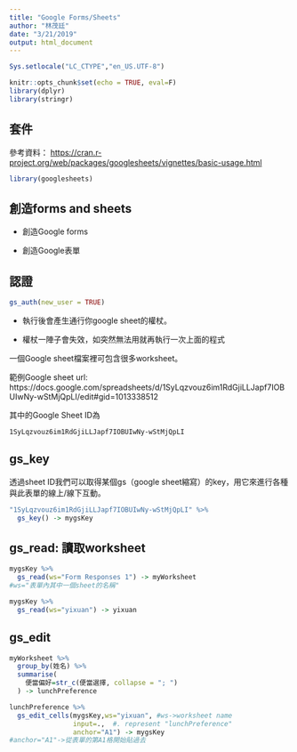 ```yaml
---
title: "Google Forms/Sheets"
author: "林茂廷"
date: "3/21/2019"
output: html_document
---
```


```r
Sys.setlocale("LC_CTYPE","en_US.UTF-8")
```

```r
knitr::opts_chunk$set(echo = TRUE, eval=F)
library(dplyr)
library(stringr)
```

## 套件

參考資料： <https://cran.r-project.org/web/packages/googlesheets/vignettes/basic-usage.html>

```r
library(googlesheets)
```

## 創造forms and sheets

  * 創造Google forms
  
  * 創造Google表單

## 認證

```r
gs_auth(new_user = TRUE)
```

  * 執行後會產生通行你google sheet的權杖。
  
  * 權杖一陣子會失效，如突然無法用就再執行一次上面的程式
  
一個Google sheet檔案裡可包含很多worksheet。

範例Google sheet url:   https://docs.google.com/spreadsheets/d/1SyLqzvouz6im1RdGjiLLJapf7IOBUIwNy-wStMjQpLI/edit#gid=1013338512

其中的Google Sheet ID為 
```
1SyLqzvouz6im1RdGjiLLJapf7IOBUIwNy-wStMjQpLI
```

## gs_key

透過sheet ID我們可以取得某個gs（google sheet縮寫）的key，用它來進行各種與此表單的線上/線下互動。

```r
"1SyLqzvouz6im1RdGjiLLJapf7IOBUIwNy-wStMjQpLI" %>%
  gs_key() -> mygsKey
```


## gs_read: 讀取worksheet

```r
mygsKey %>%
  gs_read(ws="Form Responses 1") -> myWorksheet
#ws="表單內其中一個sheet的名稱"
```

```r
mygsKey %>%
  gs_read(ws="yixuan") -> yixuan
```


## gs_edit

```r
myWorksheet %>%
  group_by(姓名) %>%
  summarise(
    便當偏好=str_c(便當選擇, collapse = "; ")
  ) -> lunchPreference
```


```r
lunchPreference %>%
  gs_edit_cells(mygsKey,ws="yixuan", #ws->worksheet name
                input=.,  #. represent "lunchPreference"
                anchor="A1") -> mygsKey 
#anchor="A1"->從表單的第A1格開始貼過去
```

